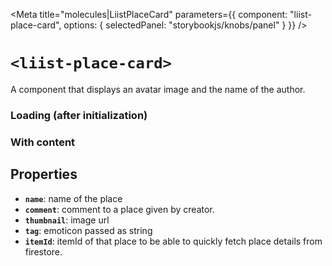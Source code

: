 
<Meta
  title="molecules|LiistPlaceCard"
  parameters={{
    component: "liist-place-card",
    options: { selectedPanel: "storybookjs/knobs/panel" }
  }}
/>

# `<liist-place-card>`

A component that displays an avatar image and the name of the author.

### Loading (after initialization)
<Preview>
  <liist-place-card></liist-place-card>
</Preview>

### With content
<Preview>
  <liist-place-card
    name="Barrio Queen - Queen Creek",
    comment="✔️ DoorDash | ✔️ GrubHub | ✔️ Seamless"
    tag="🌮"
    thumbnail="https://lh3.googleusercontent.com/p/AF1QipNMRSXPYxXoHdar12LmfEuassK6Ggt_Pd7uB9U=s1600-w200"
  ></liist-place-card>
</Preview>

## Properties

- **`name`**: name of the place
- **`comment`**: comment to a place given by creator.
- **`thumbnail`**: image url
- **`tag`**: emoticon passed as string
- **`itemId`**: itemId of that place to be able to quickly fetch place details from firestore.

